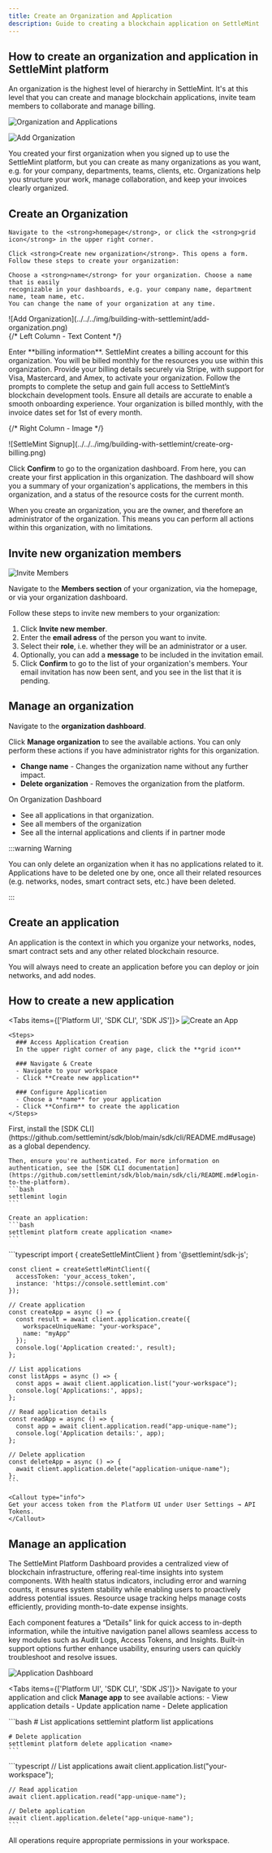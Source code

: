```yaml
---
title: Create an Organization and Application
description: Guide to creating a blockchain application on SettleMint
---
```



## How to create an organization and application in SettleMint platform

An organization is the highest level of hierarchy in SettleMint. It's at this level that you can  create and manage blockchain applications, invite team members to collaborate and manage billing. 

![Organization and Applications](../../../img/building-with-settlemint/organization_and_application.png)

![Add Organization](../../../img/building-with-settlemint/add-org.png)

You created your first organization when you signed up to use the SettleMint
platform, but you can create as many organizations as you want, e.g. for your
company, departments, teams, clients, etc. Organizations help you structure your
work, manage collaboration, and keep your invoices clearly organized.

<div className="flex flex-col md:flex-row items-start gap-8">

  <div className="md:w-1/2">
    <h2>Create an Organization</h2>

    Navigate to the <strong>homepage</strong>, or click the <strong>grid icon</strong> in the upper right corner.

    Click <strong>Create new organization</strong>. This opens a form. Follow these steps to create your organization:

    Choose a <strong>name</strong> for your organization. Choose a name that is easily
    recognizable in your dashboards, e.g. your company name, department name, team name, etc.
    You can change the name of your organization at any time.

  </div>
  <div className="md:w-1/2">
    ![Add Organization](../../../img/building-with-settlemint/add-organization.png)
  </div>
</div>


<div className="grid grid-cols-2 gap-4 items-start">
  {/* Left Column - Text Content */}
  <div className="flex flex-col justify-start pt-2">
  <p>Enter **billing information**. SettleMint creates a billing account for this
organization. You will be billed monthly for the resources you use within this
organization. Provide your billing details securely via Stripe, with support for Visa, Mastercard, and Amex, to activate your organization. Follow the prompts to complete the setup and gain full access to SettleMint’s blockchain development tools. Ensure all details are accurate to enable a smooth onboarding experience. Your organization is billed monthly, with the invoice dates set for 1st of every month.</p>
  </div>

  {/* Right Column - Image */}
  <div>
    ![SettleMint Signup](../../../img/building-with-settlemint/create-org-billing.png)
  </div>
</div>

 Click **Confirm** to go to the organization dashboard. From here,
you can create your first application in this organization. The dashboard will show you a summary of your
organization's applications, the members in this organization, and a status of
the resource costs for the current month.

When you create an organization, you are the owner, and therefore an
administrator of the organization. This means you can perform all actions within
this organization, with no limitations.

## Invite new organization members

![Invite Members](../../../img/building-with-settlemint/invite-member-to-org.png)

Navigate to the **Members section** of your organization, via the homepage, or
via your organization dashboard.

Follow these steps to invite new members to your organization:

1. Click **Invite new member**.
2. Enter the **email adress** of the person you want to invite.
3. Select their **role**, i.e. whether they will be an administrator or a user.
4. Optionally, you can add a **message** to be included in the invitation email.
5. Click **Confirm** to go to the list of your organization's members. Your
   email invitation has now been sent, and you see in the list that it is
   pending.

## Manage an organization

Navigate to the **organization dashboard**.

Click **Manage organization** to see the available actions. You can only perform
these actions if you have administrator rights for this organization.

- **Change name** - Changes the organization name without any further impact.
- **Delete organization** - Removes the organization from the platform.

On Organization Dashboard
- See all applications in that organization.
- See all members of the organization
- See all the internal applications and clients if in partner mode


:::warning Warning

You can only delete an organization when it has no applications related to it.
Applications have to be deleted one by one, once all their related resources
(e.g. networks, nodes, smart contract sets, etc.) have been deleted.

:::

## Create an application

An application is the context in which you organize your networks, nodes, smart
contract sets and any other related blockchain resource.

<Callout type="info">
  You will always need to create an application before you can deploy or join
  networks, and add nodes.
</Callout>

## How to create a new application

<Tabs items={['Platform UI', 'SDK CLI', 'SDK JS']}>
  <Tab value="Platform UI">
    ![Create an App](../../../img/building-with-settlemint/create-application.png)

    <Steps>
      ### Access Application Creation
      In the upper right corner of any page, click the **grid icon**

      ### Navigate & Create
      - Navigate to your workspace
      - Click **Create new application**

      ### Configure Application
      - Choose a **name** for your application
      - Click **Confirm** to create the application
    </Steps>

  </Tab>

  <Tab value="SDK CLI">
    First, install the [SDK CLI](https://github.com/settlemint/sdk/blob/main/sdk/cli/README.md#usage) as a global dependency.

    Then, ensure you're authenticated. For more information on authentication, see the [SDK CLI documentation](https://github.com/settlemint/sdk/blob/main/sdk/cli/README.md#login-to-the-platform).
    ```bash
    settlemint login
    ```

    Create an application:
    ```bash
    settlemint platform create application <name>
    ```

  </Tab>

  <Tab value="SDK JS">
    ```typescript
    import { createSettleMintClient } from '@settlemint/sdk-js';

    const client = createSettleMintClient({
      accessToken: 'your_access_token',
      instance: 'https://console.settlemint.com'
    });

    // Create application
    const createApp = async () => {
      const result = await client.application.create({
        workspaceUniqueName: "your-workspace",
        name: "myApp"
      });
      console.log('Application created:', result);
    };

    // List applications
    const listApps = async () => {
      const apps = await client.application.list("your-workspace");
      console.log('Applications:', apps);
    };

    // Read application details
    const readApp = async () => {
      const app = await client.application.read("app-unique-name");
      console.log('Application details:', app);
    };

    // Delete application
    const deleteApp = async () => {
      await client.application.delete("application-unique-name");
    };
    ```

    <Callout type="info">
    Get your access token from the Platform UI under User Settings → API Tokens.
    </Callout>

  </Tab>
</Tabs>

## Manage an application

The SettleMint Platform Dashboard provides a centralized view of blockchain infrastructure, offering real-time insights into system components. With health status indicators, including error and warning counts, it ensures system stability while enabling users to proactively address potential issues. Resource usage tracking helps manage costs efficiently, providing month-to-date expense insights. 

Each component features a “Details” link for quick access to in-depth information, while the intuitive navigation panel allows seamless access to key modules such as Audit Logs, Access Tokens, and Insights. Built-in support options further enhance usability, ensuring users can quickly troubleshoot and resolve issues. 

![Application Dashboard](../../../img/building-with-settlemint/app-dashboard.png)

<Tabs items={['Platform UI', 'SDK CLI', 'SDK JS']}>
  <Tab value="Platform UI">
    Navigate to your application and click **Manage app** to see available actions:
    - View application details
    - Update application name
    - Delete application
  </Tab>

  <Tab value="SDK CLI">
    ```bash
    # List applications
    settlemint platform list applications

    # Delete application
    settlemint platform delete application <name>
    ```

  </Tab>

  <Tab value="SDK JS">
    ```typescript
    // List applications
    await client.application.list("your-workspace");

    // Read application
    await client.application.read("app-unique-name");

    // Delete application
    await client.application.delete("app-unique-name");
    ```

  </Tab>
</Tabs>

<Callout type="info">
  All operations require appropriate permissions in your workspace.
</Callout>
